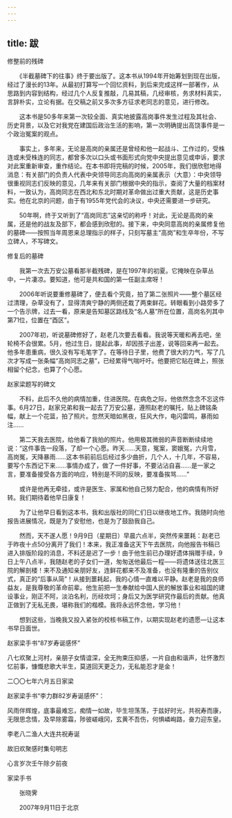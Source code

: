 ```yaml
---
---
---
```

title: 跋
---






修整前的残碑

　　《半截墓碑下的往事》终于要出版了。这本书从1994年开始筹划到现在出版，经过了漫长的13年。从最初打算写一个回忆资料，到后来完成这样一部著作，从思路到内容到结构，经过几个人反复推敲，几易其稿，几经审核，务求材料真实，言辞朴实，立论有据。在交稿之前又多次多方征求老同志的意见，进行修改。

　　这本书是50多年来第一次较全面、真实地披露高岗事件发生过程及其社会、历史背景，以及它对我党在建国后政治生活的影响，第一次明确提出高饶事件是一个政治冤案的观点。

　　事实上，多年来，无论是高岗的亲属还是曾经和他一起战斗、工作过的，受株连或未受株连的同志，都曾多次以口头或书面形式向党中央提出意见或申诉，要求对此案重新审查，重作结论。在本书即将完稿的时候，2005年，我们很欣慰地得消息：有关部门的负责人代表中央领导同志向高岗的亲属表示（大意）：中央领导很重视同志们反映的意见，几年来有关部门根据中央的指示，查阅了大量的档案材料，一致认为，高岗同志在西北和东北时期对革命做出过重大贡献，这是历史事实。他在北京的问题，由于有1955年党代会的决议，中央还需要进一步研究。

　　50年啊，终于又听到了“高岗同志”这亲切的称呼！对此，无论是高岗的亲属，还是他的战友及部下，都会感到欣慰的。接下来，中央同意高岗的亲属修复他的墓碑——按照当年周恩来总理指示的样子，只刻写墓主“高岗”和生卒年份，不写立碑人，不写碑文。



修复后的墓碑

　　我第一次去万安公墓看那半截残碑，是在1997年的初夏。它掩映在杂草丛中，一片凄凉。要知道，他可是共和国的第一任副主席呀！

　　2006年听说要重修墓碑了，便去看个究竟，拍了第二张照片——整个墓区经过清理，杂草没有了，显得清爽宁静的两侧还栽了两束鲜花。转眼看到小路旁多了一个告示牌，过去一看，原来是告知墓区路线及“名人墓”所在位置，高岗名列其中第71位，位置在“酉区”。

　　2007年初，听说墓碑修好了，赵老几次要去看看。我说等天暖和再去吧，坐轮椅不会很累。5月，他过生日，提起此事，却因孩子出差，说等回来再一起去。他多年患重病，很久没有写毛笔字了。在等待日子里，他费了很大的力气，写了几次才写成一张条幅“高岗同志之墓”，已经累得气喘吁吁。他要把它贴在碑上，照张相留个纪念，也算了个心愿。



赵家梁题写的碑文

　　不料，此后不久他的病情加重，住进医院。在病危之际，他依然念念不忘这件事。6月27日，赵家兄弟和我一起去了万安公墓，遵照赵老的嘱托，贴上碑铭条幅，献上一个花篮，拍了照片。忽然天暗如黑夜，狂风大作，电闪雷鸣，暴雨如注……

　　第二天我去医院，给他看了我拍的照片。他用极其微弱的声音断断续续地说：“这件事告一段落，了却一个心愿。昨天……天意，冤案，窦娥冤，六月雪，高岗冤，天降暴雨……这本书前前后后经过多少曲折，几个人，十几年，不容易，要写个东西记下来……事情办成了，做了一件好事，不要沾沾自喜……是一家之言，要准备接受各方面的响应，特别是不同的反映，要准备挨骂……”

　　或许是他再无牵挂，或许是医生、家属和他自己努力配合，他的病情有所好转。我们期待着他早日康复！

　　为了让他早日看到这本书，我和出版社的同仁们日以继夜地工作。我随时向他报告进展情况，既是为了安慰他，也是为了鼓励我自己。

　　然而，天不遂人愿！9月9日（星期日）早晨六点半，突然传来噩耗：赵老已于昨夜十点50分离开了我们！本来，我正准备这天下午去医院，向他报告书稿已进入排版阶段的消息，不料还是迟了一步！由于他生前已办理好遗体捐赠手续，9日上午八点半，我随赵老的子女们一道，匆匆送他最后一程——将遗体送往北医三院的解剖楼！来不及通知亲朋好友，连鲜花都来不及准备，也没有隆重的告别仪式，真正的“后事从简”！从接到噩耗起，我的心情一直难以平静。赵老是我的良师益友，是我尊敬的革命前辈。他生前把一生奉献给中国人民的解放事业和祖国的建设事业，刚正不阿，淡泊名利，历经坎坷；身后又为医学研究作最后的贡献。他真正做到了无私无畏，堪称我们的楷模。我将永远怀念他，学习他！

　　想到这些，当晚我又投入紧张的校核书稿工作，以期实现赵老的遗愿—让这本书早日面世。



赵家梁手书“87岁寿诞感怀”

八七欢聚上河村，亲朋子女情谊深，全无拘束压抑感，一片自由和谐声，壮怀激烈忆前事，慷慨悲歌大半生，莫道回天更乏力，无私能忍才是金！

二〇〇七年六月五日家梁



赵家梁手书“李力群82岁寿诞感怀”：

风雨伴辉煌，底事最难忘，痴情一如故，毕生坦荡荡，于兹好时光，共祝寿而康，无限思念情，及早除雾霜，陟彼嵯峨冈，玄黄不吾伤，何惧嶙峋路，奋力迎东皇。

李老八二渔人大连共祝寿诞

故旧欢聚感时集句明志

心言岁次壬午除夕前夜

家梁手书

　　张晓霁

　　2007年9月11日于北京